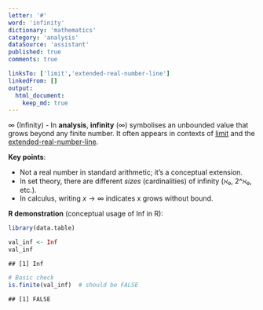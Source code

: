 ```yaml
---
letter: '#'
word: 'infinity'
dictionary: 'mathematics'
category: 'analysis'
dataSource: 'assistant'
published: true
comments: true

linksTo: ['limit','extended-real-number-line']
linkedFrom: []
output:
  html_document:
    keep_md: true
---
```




<a id="infinity">∞ (Infinity)</a> - In **analysis**, **infinity** (∞) symbolises an unbounded value that grows beyond any finite number. It often appears in contexts of [limit](#limit) and the [extended-real-number-line](#extended-real-number-line).

**Key points**:
- Not a real number in standard arithmetic; it’s a conceptual extension.
- In set theory, there are different *sizes* (cardinalities) of infinity (ℵ₀, 2^ℵ₀, etc.).
- In calculus, writing $x \to ∞$ indicates x grows without bound.

**R demonstration** (conceptual usage of Inf in R):


``` r
library(data.table)

val_inf <- Inf
val_inf
```

```
## [1] Inf
```

``` r
# Basic check
is.finite(val_inf)  # should be FALSE
```

```
## [1] FALSE
```
